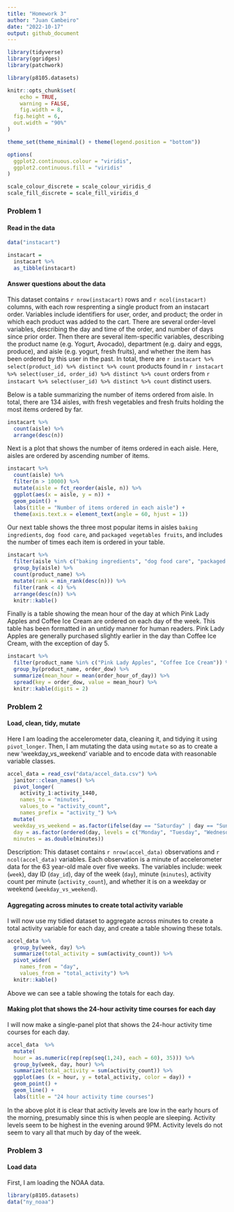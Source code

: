 ```yaml
---
title: "Homework 3"
author: "Juan Cambeiro"
date: "2022-10-17"
output: github_document
---
```


```r
library(tidyverse)
library(ggridges)
library(patchwork)

library(p8105.datasets)

knitr::opts_chunk$set(
	echo = TRUE,
	warning = FALSE,
	fig.width = 8, 
  fig.height = 6,
  out.width = "90%"
)

theme_set(theme_minimal() + theme(legend.position = "bottom"))

options(
  ggplot2.continuous.colour = "viridis",
  ggplot2.continuous.fill = "viridis"
)

scale_colour_discrete = scale_colour_viridis_d
scale_fill_discrete = scale_fill_viridis_d
```

### Problem 1

#### Read in the data

```r
data("instacart")

instacart = 
  instacart %>% 
  as_tibble(instacart)
```

#### Answer questions about the data

This dataset contains `r nrow(instacart)` rows and `r ncol(instacart)` columns, with each row resprenting a single product from an instacart order. Variables include identifiers for user, order, and product; the order in which each product was added to the cart. There are several order-level variables, describing the day and time of the order, and number of days since prior order. Then there are several item-specific variables, describing the product name (e.g. Yogurt, Avocado), department (e.g. dairy and eggs, produce), and aisle (e.g. yogurt, fresh fruits), and whether the item has been ordered by this user in the past. In total, there are `r instacart %>% select(product_id) %>% distinct %>% count` products found in `r instacart %>% select(user_id, order_id) %>% distinct %>% count` orders from `r instacart %>% select(user_id) %>% distinct %>% count` distinct users.

Below is a table summarizing the number of items ordered from aisle. In total, there are 134 aisles, with fresh vegetables and fresh fruits holding the most items ordered by far.

```r
instacart %>% 
  count(aisle) %>% 
  arrange(desc(n))
```

Next is a plot that shows the number of items ordered in each aisle. Here, aisles are ordered by ascending number of items.

```r
instacart %>% 
  count(aisle) %>% 
  filter(n > 10000) %>% 
  mutate(aisle = fct_reorder(aisle, n)) %>% 
  ggplot(aes(x = aisle, y = n)) + 
  geom_point() + 
  labs(title = "Number of items ordered in each aisle") +
  theme(axis.text.x = element_text(angle = 60, hjust = 1))

```

Our next table shows the three most popular items in aisles `baking ingredients`, `dog food care`, and `packaged vegetables fruits`, and includes the number of times each item is ordered in your table.

```r
instacart %>% 
  filter(aisle %in% c("baking ingredients", "dog food care", "packaged vegetables fruits")) %>%
  group_by(aisle) %>% 
  count(product_name) %>% 
  mutate(rank = min_rank(desc(n))) %>% 
  filter(rank < 4) %>% 
  arrange(desc(n)) %>%
  knitr::kable()
```

Finally is a table showing the mean hour of the day at which Pink Lady Apples and Coffee Ice Cream are ordered on each day of the week. This table has been formatted in an untidy manner for human readers. Pink Lady Apples are generally purchased slightly earlier in the day than Coffee Ice Cream, with the exception of day 5.

```r
instacart %>%
  filter(product_name %in% c("Pink Lady Apples", "Coffee Ice Cream")) %>%
  group_by(product_name, order_dow) %>%
  summarize(mean_hour = mean(order_hour_of_day)) %>%
  spread(key = order_dow, value = mean_hour) %>%
  knitr::kable(digits = 2)
```

### Problem 2

#### Load, clean, tidy, mutate

Here I am loading the accelerometer data, cleaning it, and tidying it using `pivot_longer`. Then, I am mutating the data using `mutate` so as to create a new 'weekday_vs_weekend' variable and to encode data with reasonable variable classes.
```r
accel_data = read_csv("data/accel_data.csv") %>%
  janitor::clean_names() %>%
  pivot_longer(
    activity_1:activity_1440,
    names_to = "minutes",
    values_to = "activity_count",
    names_prefix = "activity_") %>%
  mutate(
  weekday_vs_weekend = as.factor(ifelse(day == "Saturday" | day == "Sunday", "weekend", "weekday")),
  day = as.factor(ordered(day, levels = c("Monday", "Tuesday", "Wednesday", "Thursday", "Friday", "Saturday", "Sunday"))),
  minutes = as.double(minutes))
```
Description: This dataset contains `r nrow(accel_data)` observations and `r ncol(accel_data)` variables. Each observation is a minute of accelerometer data for the 63 year-old male over five weeks. The variables include: week (`week`), day ID (`day_id`), day of the week (`day`), minute (`minutes`), activity count per minute (`activity_count`), and whether it is on a weekday or weekend (`weekday_vs_weekend`).

#### Aggregating across minutes to create total activity variable

I will now use my tidied dataset to aggregate across minutes to create a total activity variable for each day, and create a table showing these totals.
```r
accel_data %>%
  group_by(week, day) %>%
  summarize(total_activity = sum(activity_count)) %>%
  pivot_wider(
    names_from = "day",
    values_from = "total_activity") %>%
  knitr::kable()
```
Above we can see a table showing the totals for each day.

#### Making plot that shows the 24-hour activity time courses for each day

I will now make a single-panel plot that shows the 24-hour activity time courses for each day.
```r
accel_data  %>%
  mutate(
  hour = as.numeric(rep(rep(seq(1,24), each = 60), 35))) %>%
  group_by(week, day, hour) %>%
  summarize(total_activity = sum(activity_count)) %>%
  ggplot(aes (x = hour, y = total_activity, color = day)) +
  geom_point() +
  geom_line() +
  labs(title = "24 hour activity time courses")
```
In the above plot it is clear that activity levels are low in the early hours of the morning, presumably since this is when people are sleeping. Activity levels seem to be highest in the evening around 9PM. Activity levels do not seem to vary all that much by day of the week.

### Problem 3

#### Load data

First, I am loading the NOAA data.
```r
library(p8105.datasets)
data("ny_noaa")
```

